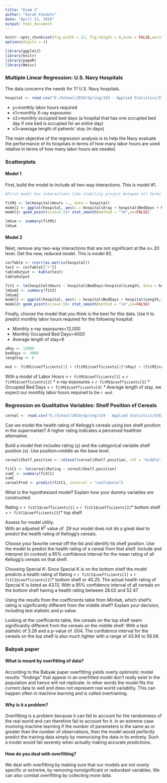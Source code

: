 ```yaml
---
title: "Exam 2"
author: "Sarah Fondots"
date: "April 23, 2019"
output: html_document
---
```


```r
knitr::opts_chunk$set(fig.width = 12, fig.height = 8,echo = FALSE,warning = FALSE,message = FALSE)
options(digits = 4)
```

```r
library(ggplot2)
library(knitr)
library(papeR)
library(Hmisc)
```

### Multiple Linear Regression: U.S. Navy Hospitals
The data concerns the needs for 17 U.S. Navy hospitals.

```r
hospital <- read.csv("E:/School/2019/Spring/319 - Applied Statistics/STA319/Data/t4-11 hospital1.csv")

```
* y=monthly labor hours required  
* x1=monthly X-ray exposures  
* x2=monthly occupied bed days (a hospital that has one occupied bed day if one bed is occupied for an entire day)  
* x3=average length of patients’ stay (in days)  

The main objective of the regression analysis is to help the Navy evaluate the performance of its hospitals in terms of how many labor hours are used relative in terms of how many labor hours are needed. 

### Scatterplots

#### Model 1
First, build the model to include all two-way interactions. This is model #1.

```r
#First model has interactions like stability project between all terms

fitM1 <- lm(hospital$Hours ~., data = hospital)
model1 <- ggplot(hospital, aes(x = hospital$Xray + hospital$BedDays + hospital$Length,y = hospital$Hours)) 
model1+ geom_point(size=2.5)+ stat_smooth(method = "lm",se=FALSE)

lmSum <- summary(fitM1)
lmSum
```

#### Model 2	
Next, remove any two-way interactions that are not significant at the α=.20 level. Get the new, reduced model. This is model #2.
```r
corTable <- rcorr(as.matrix(hospital))
test <- corTable[["r"]]
tableOutput <- kable(test)
tableOutput

fit2 <- lm(hospital$Hours ~ hospital$BedDays+hospital$Length, data = hospital)
lmSum2 <- summary(fit2)
lmSum2
model2 <- ggplot(hospital, aes(x = hospital$BedDays + hospital$Length,y = hospital$Hours)) 
model2+ geom_point(size=2.5)+ stat_smooth(method = "lm",se=FALSE)
```

Finally, choose the model that you think is the best for this data. Use it to predict monthly labor hours required for the following hospital:  

* Monthly x-ray exposures=12,000
* Monthly Occupied Bed Days=4000
* Average length of stay=6

```r
xRay <- 12000
bedDays <- 4000
lengStay <- 6

mod <- fitM1$coefficients[1] + (fitM1$coefficients[2]*xRay) + (fitM1$coefficients[3]*bedDays) + (fitM1$coefficients[4]*lengStay)
```

With a model of Labor Hours = `r fitM1$coefficients[1]` + `r fitM1$coefficients[2]` * x-ray exposures + `r fitM1$coefficients[3]` * Occupied Bed Days + `r fitM1$coefficients[4]` * Average length of stay, we expect our monthly labor hours required to be `r mod`.  


### Regression on Qualitative Variables: Shelf Position of Cereals
```r
cereal <- read.csv("E:/School/2019/Spring/319 - Applied Statistics/STA319/Data/KCereals.csv")
```

Can we model the health rating of Kellogg’s cereals using box shelf position in the supermarket? A higher rating indicates a perceived healthier alternative.

Build a model that includes rating (y) and the categorical variable shelf position (x). Use position=middle as the base level.
```r
cereal$Shelf.position <- relevel(cereal$Shelf.position, ref = "middle")

fitC1 <- lm(cereal$Rating ~ cereal$Shelf.position)
sumC <- summary(fitC1)
sumC
cerealPred <- predict(fitC1, interval = "confidence")

```
What is the hypothesized model? Explain how your dummy variables are constructed.  

Rating = `r fitC1$coefficients[1]` + `r fitC1$coefficients[2]`* bottom shelf + `r fitC1$coefficients[3]`* top shelf

Assess for model utility.  
With an adjusted $R^2$ value of .29 our model does not do a great deal to predict the health rating of Kellogg’s cereals.  

Choose your favorite cereal off the list and identify its shelf position. Use the model to predict the health rating of a cereal from that shelf. Include and interpret (in context) a 95% confidence interval for the mean rating of all Kellogg’s cereals on that shelf.

Choosing Special K: Since Special K is on the bottom shelf the model predicts a health rating of Rating = `r fitC1$coefficients[1]` + `r fitC1$coefficients[2]`* bottom shelf or $40.25$.  The actual health rating of Special K is listed as $43.13$.  With a 95% confidence interval of all cereals on the bottom shelf having a health rating between $28.02$ and $52.47$  

Using the results from the coefficients table from Minitab, which shelf’s rating is significantly different from the middle shelf? Explain your decision, including test statistic and p-value.  

Looking at the coefficients table, the cereals on the top shelf seem significantly different from the cereals on the middle shelf.  With a test statistic of $3.26$ and a p-value of $.004$.  The confidence interval for the cereals on the top shelf is also much tighter with a range of $43.94$ to $58.06$.

### Babyak paper

#### What is meant by overfitting of data?  
According to the Babyak paper overfitting yields overly optimistic model results: “findings” that appear in an overfitted model don’t really exist in the population and hence
will not replicate. In other words the model fits the current data to well and does not represent real world variablity. This can happen often in machine learning and is called overtraining.  

#### Why is it a problem?
Overfitting is a problem because it can fail to account for the randomness of the real world and can therefore fail to account for it.  In an extreme case involving machine learning if the number of parameters is the same as or greater than the number of observations, then the model would perfectly predict the training data simply by memorizing the data in its entirety.  Such a model would fail severely when actually making accurate predictions.  

#### How do you deal with overfitting? 

We deal with overfitting by making sure that our models are not overly specific or extreme, by removing nonsignificant or redundant variables. We can also combat overfitting by collecting more data.